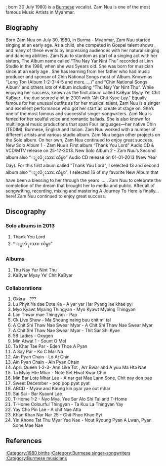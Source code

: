 <article id="38933902" title=User talk:Zam Nuu>
	<talkpage id="38933902" title="User talk:Zam Nuu">
{{Infobox musical artist &lt;!-- See Wikipedia:WikiProject_Musicians --&gt;

| name                = Zam Nuu &lt;br/&gt;  ဇမ္ႏူး
| background          = singer/songwriter
| birth_name          = ZNC
| birth_date          = {{Birth date and age|1980|7|30|}}
| origin              = [[Tedim]], [[Chin State]], [[Myanmar]]
| religion            = Christian
| instrument          = Keyboard
| genre               = R&amp;B, pop, soul
| occupation          = Musician, Music Producer
| years_active        = 2000 - present
| label               = Entertainment
| website             = www.facebook.com/zamnuu
                        www.reverbnation.com/zamnuu


'''Zam Nuu''' ({{ ဇမ္ႏူး }}; born 30 July 1980) is a [[Burma|Burmese]] vocalist. Zam Nuu is one of the most famous Music Artists in Myanmar. 

==Biography==

Born Zam Nuu on July 30, 1980, in Burma - Myanmar, Zam Nuu started singing at an early age. As a child, she competed in Gospel talent shows , and many of these events by impressing audiences with her natural singing and dancing abilities. Zam Nuu to stardom as part of a singing act with her sisters, The Album name called “Thu Nay Yar Nint Thu” recorded at Linn Studio in the 1986, when she was 5years old. She was born for musician since at an early age . She has learning from her father who had music producer and sponsor of Chin National Songs most of Album. Known as “Leng Ton (Album 1-2-3-4-5 and more.....)” and “Chin National Songs Album” and others lots of Album including “Thu Nay Yar Nint Thu”.
While enjoying her success, known as the first album called KaByar Myay Ye’ Chit KaByar , the duo scored a hit in 2001 with &quot;Ah Chit Kyoe Lay.&quot; Equally famous for her unusual outfits as for her musical talent, Zam Nuu is a singer and excellent performance who got her start as create at stage on. She’s one of the most famous and successful singer-songwriters. Zam Nuu is famed for her soulful voice and romantic ballads. She is also known for multilingual music productions that span Four languages—her native Chin (TEDIM), Burmese, English and Italian. Zam Nuu worked with a number of different artists and various studio album. Zam Nuu began other projects on the Solo album. On her own, Zam Nuu continued to enjoy great success.
New Solo Album 1 - Zam Nuu’s First album “Thank You Lord” Audio CD &amp; VCD/MTV release on 25-12-2013.
New Solo Album 2 - Zam Nuu’s Second album also “ႏွလံုးသား ထဲမွာ” Audio CD release on 01-01-2013 (New Year Day).
For this first album called &quot;Thank You Lord&quot;, I selected 13 and second album also “ႏွလံုးသား ထဲမွာ&quot;, I selected 16 of my favorite New Album that have been a blessing to her through the years ......
Zam Nuu to celebrate the completion of the dream that brought her to media and public. After all of songwriting, recording, mixing and mastering A Journey To Here is finally… here! Zam Nuu continued to enjoy great success.

==Discography==
===Solo albums in 2013 ===
# Thank You Lord 
# “ႏွလံုးသား ထဲမွာ”
=== Albums ===
# Thu Nay Yar Nint Thu
# KaByar Myay Ye’ Chit KaByar


===Collaborations===

# Okkra - ???
# Lu Phyit Ya dae Dote Ka - A yar yar Har Pyang lae khae pyi
# Myo Kyawt Myaing Thingyan - Myo Kyawt Myaing Thingyan
# Lan Thwar mae Thingyan - Pap
# Ck Live Show - Ma Shoung naing buu chit mi tal
# A Chit Shi Thaw Nae Swear Myar - A Chit Shi Thaw Nae Swear Myar 
# A Chit Shi Thaw Nae Swear Myar - Thit Sar Shi Kyae
# 58 Ladies - Oxygen
# Min Atwat 1 - Sount O Mel
# Ta Khar Tae Par - Eden Thoe A Pyan
# A Say Par - Ko C Mar Na
# Ain Pyan Chain - Lo At Chin
# Ain Pyan Chain - Ain Pyan Chain
# April Queen 1-2-3- Ann Like Tot , Arr Bwar and A yuu Ma Hta Nae
# Ta Myay Hte Mhar - Note Set Hwat Kwar Chin
# Min Bar Lote Mhar Lae - A nar gat Mae Lann Sone, Chit nay don pae
# Sweet December - pop pop pyat pyat
# ABCD - Myaw and Kaung kin pyar yae out mhar
# Sai Sai - Bar Kyaunt Lae
# T-Home 1-2 - Nyo Mya, Yee Sar Alo Shi Tal and T-Home 
# T-Home Colourful Thingyan - Ta Kuu La Thingyan Yay
# Yay Cho Pin Lae - A chit Nae Atta
# Khan Khan Nar Nar 25 - Chit Phoe Khae Pyi
# Yin Khone Tat Thu Myar Yae Nae - Nout Kyoung Pyan A Lwan, Pyan Sone Mae Nae

==References==
{{Reflist}}


{{Persondata &lt;!-- Metadata: see [[Wikipedia:Persondata]]. --&gt;
| NAME              = Zam Nuu
| ALTERNATIVE NAMES = ဇမ္ႏူး
| SHORT DESCRIPTION = Burmese musician
| DATE OF BIRTH     = 30 July 1980
| PLACE OF BIRTH    = Tamu, Sagaing Division
                      Myanmar / Burma

}}
{{DEFAULTSORT:Zam Nuu}}
[[:Category:1980 births]]
[[:Category:Burmese singer-songwriters]]
[[:Category:Burmese musicians]]
	</talkpage>
</article>